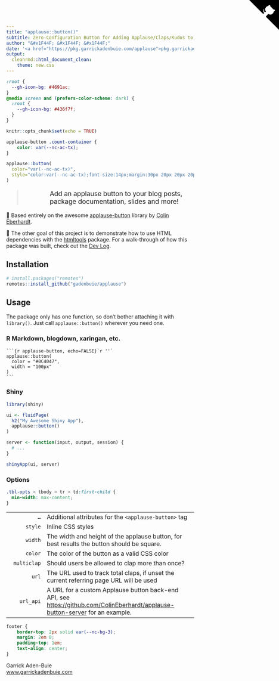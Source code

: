 ```yaml
---
title: "applause::button()"
subtitle: Zero-Configuration Button for Adding Applause/Claps/Kudos to Web Pages
author: "&#x1F44F; &#x1F44F; &#x1F44F;"
date: '<a href="https://pkg.garrickadenbuie.com/applause">pkg.garrickadenbuie.com/applause</a>'
output: 
  cleanrmd::html_document_clean:
    theme: new.css
---
```


[applause-button]: https://applause-button.com/
[ColinEberhardt]: https://github.com/ColinEberhardt/
[htmltools]: https://github.com/ColinEberhardt/
[npm]: https://www.npmjs.com/

```css
:root {
  --gh-icon-bg: #4691ac;
}
@media screen and (prefers-color-scheme: dark) {
  :root {
    --gh-icon-bg: #436f7f;
  }
}
```

<a href="https://github.com/gadenbuie/applause" class="github-corner" aria-label="View source on GitHub"><svg width="80" height="80" viewBox="0 0 250 250" style="fill:var(--gh-icon-bg); color:#fff; position: absolute; top: 0; border: 0; right: 0;" aria-hidden="true"><path d="M0,0 L115,115 L130,115 L142,142 L250,250 L250,0 Z"></path><path d="M128.3,109.0 C113.8,99.7 119.0,89.6 119.0,89.6 C122.0,82.7 120.5,78.6 120.5,78.6 C119.2,72.0 123.4,76.3 123.4,76.3 C127.3,80.9 125.5,87.3 125.5,87.3 C122.9,97.6 130.6,101.9 134.4,103.2" fill="currentColor" style="transform-origin: 130px 106px;" class="octo-arm"></path><path d="M115.0,115.0 C114.9,115.1 118.7,116.5 119.8,115.4 L133.7,101.6 C136.9,99.2 139.9,98.4 142.2,98.6 C133.8,88.0 127.5,74.4 143.8,58.0 C148.5,53.4 154.0,51.2 159.7,51.0 C160.3,49.4 163.2,43.6 171.4,40.1 C171.4,40.1 176.1,42.5 178.8,56.2 C183.1,58.6 187.2,61.8 190.9,65.4 C194.5,69.0 197.7,73.2 200.1,77.6 C213.8,80.2 216.3,84.9 216.3,84.9 C212.7,93.1 206.9,96.0 205.4,96.6 C205.1,102.4 203.0,107.8 198.3,112.5 C181.9,128.9 168.3,122.5 157.7,114.1 C157.9,116.9 156.7,120.9 152.7,124.9 L141.0,136.5 C139.8,137.7 141.6,141.9 141.8,141.8 Z" fill="currentColor" class="octo-body"></path></svg></a><style>.github-corner:hover .octo-arm{animation:octocat-wave 560ms ease-in-out}@keyframes octocat-wave{0%,100%{transform:rotate(0)}20%,60%{transform:rotate(-25deg)}40%,80%{transform:rotate(10deg)}}@media (max-width:500px){.github-corner:hover .octo-arm{animation:none}.github-corner .octo-arm{animation:octocat-wave 560ms ease-in-out}}</style>

```r
knitr::opts_chunk$set(echo = TRUE)
```

```css
applause-button .count-container {
	color: var(--nc-ac-tx);
}
```

```r
applause::button(
  color="var(--nc-ac-tx)", 
  style="color:var(--nc-ac-tx);font-size:14px;margin:30px 20px 20px 20px;float:left;"
)
```

<blockquote style="font-size: 1.25em;color:var(--nc-tx-2);padding-left:85px;">Add an applause button to your blog posts, package documentation, slides and more!</blockquote>

&#x1F64F; Based entirely on the awesome [applause-button] library by [Colin Eberhardt][ColinEberhardt].

&#x1F4D3; The other goal of this project is to demonstrate how to use HTML dependencies with the [htmltools] package. For a walk-through of how this package was built, check out the [Dev Log](https://github.com/gadenbuie/applause#dev-log).

## Installation

```r
# install.packages("remotes")
remotes::install_github("gadenbuie/applause")
```

## Usage

The package only has one function, so don't bother attaching it with `library()`.
Just call `applause::button()` wherever you need one.

### R Markdown, blogdown, xaringan, etc.

````
```{r applause-button, echo=FALSE}`r ''`
applause::button(
  color = "#0C4047",
  width = "100px"
)
```
````

### Shiny

```r
library(shiny)

ui <- fluidPage(
  h2("My Awesome Shiny App"),
  applause::button()
)

server <- function(input, output, session) {
  # ...
}

shinyApp(ui, server)
```

### Options

```css
.tbl-opts > tbody > tr > td:first-child {
  min-width: max-content;
}
```

<table class="tbl-opts">
<colgroup>
<col style="width: 20%;">
<col style="width: 80%;">
</colgroup>
<tbody>
<tr class="odd">
<td style="text-align: right;"><code>...</code></td>
<td style="text-align: left;">Additional attributes for the <code>&lt;applause-button&gt;</code> tag</td>
</tr>
<tr class="even">
<td style="text-align: right;"><code>style</code></td>
<td style="text-align: left;">Inline CSS styles</td>
</tr>
<tr class="odd">
<td style="text-align: right;"><code>width</code></td>
<td style="text-align: left;">The width and height of the applause button, for best results the button should be square.</td>
</tr>
<tr class="even">
<td style="text-align: right;"><code>color</code></td>
<td style="text-align: left;">The color of the button as a valid CSS color</td>
</tr>
<tr class="odd">
<td style="text-align: right;"><code>multiclap</code></td>
<td style="text-align: left;">Should users be allowed to clap more than once?</td>
</tr>
<tr class="even">
<td style="text-align: right;"><code>url</code></td>
<td style="text-align: left;">The URL used to track total claps, if unset the current referring page URL will be used</td>
</tr>
<tr class="odd">
<td style="text-align: right;"><code>url_api</code></td>
<td style="text-align: left;">A URL for a custom Applause button back-end API, see <a href="https://github.com/ColinEberhardt/applause-button-server" class="uri">https://github.com/ColinEberhardt/applause-button-server</a> for an example.</td>
</tr>
</tbody>
</table>


```css
footer {
	border-top: 2px solid var(--nc-bg-3);
	margin: 2em 0;
	padding-top: 1em;
	text-align: center;
}
```

<footer>
Garrick Aden-Buie  
[www.garrickadenbuie.com](https://www.garrickadenbuie.com)
</footer>
